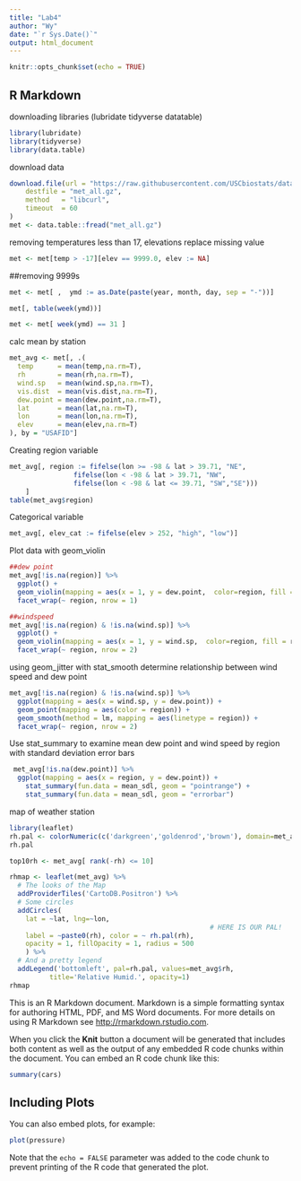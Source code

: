 ```yaml
---
title: "Lab4"
author: "Wy"
date: "`r Sys.Date()`"
output: html_document
---
```

  
```r
knitr::opts_chunk$set(echo = TRUE)
```

## R Markdown

downloading libraries (lubridate tidyverse datatable)
```r
library(lubridate)
library(tidyverse)
library(data.table)


```

download data

```r
download.file(url = "https://raw.githubusercontent.com/USCbiostats/data-science-data/master/02_met/met_all.gz",
    destfile = "met_all.gz",
    method   = "libcurl",
    timeout  = 60
)
met <- data.table::fread("met_all.gz")
```

removing temperatures less than 17, elevations replace missing value
```r
met <- met[temp > -17][elev == 9999.0, elev := NA]


```
##removing 9999s

```r
met <- met[ ,  ymd := as.Date(paste(year, month, day, sep = "-"))]

met[, table(week(ymd))]

met <- met[ week(ymd) == 31 ]

```
calc mean by station
```r
met_avg <- met[, .(
  temp      = mean(temp,na.rm=T),
  rh        = mean(rh,na.rm=T), 
  wind.sp   = mean(wind.sp,na.rm=T), 
  vis.dist  = mean(vis.dist,na.rm=T), 
  dew.point = mean(dew.point,na.rm=T), 
  lat       = mean(lat,na.rm=T), 
  lon       = mean(lon,na.rm=T), 
  elev      = mean(elev,na.rm=T)
), by = "USAFID"]
```

Creating region variable
```r
met_avg[, region := fifelse(lon >= -98 & lat > 39.71, "NE",
                fifelse(lon < -98 & lat > 39.71, "NW",
                fifelse(lon < -98 & lat <= 39.71, "SW","SE")))
    ]
table(met_avg$region)
```

Categorical variable
```r
met_avg[, elev_cat := fifelse(elev > 252, "high", "low")]
```


Plot data with geom_violin
```r

##dew point
met_avg[!is.na(region)] %>% 
  ggplot() + 
  geom_violin(mapping = aes(x = 1, y = dew.point,  color=region, fill = region)) + 
  facet_wrap(~ region, nrow = 1)

##windspeed
met_avg[!is.na(region) & !is.na(wind.sp)] %>% 
  ggplot() + 
  geom_violin(mapping = aes(x = 1, y = wind.sp,  color=region, fill = region)) + 
  facet_wrap(~ region, nrow = 2)
```

using geom_jitter with stat_smooth determine relationship between wind speed and dew point
```r
met_avg[!is.na(region) & !is.na(wind.sp)] %>% 
  ggplot(mapping = aes(x = wind.sp, y = dew.point)) + 
  geom_point(mapping = aes(color = region)) + 
  geom_smooth(method = lm, mapping = aes(linetype = region)) +
  facet_wrap(~ region, nrow = 2)

```

Use stat_summary to examine mean dew point and wind speed by region with standard deviation error bars

```r
 met_avg[!is.na(dew.point)] %>%
  ggplot(mapping = aes(x = region, y = dew.point)) + 
    stat_summary(fun.data = mean_sdl, geom = "pointrange") +
    stat_summary(fun.data = mean_sdl, geom = "errorbar") 
```

map of weather station
```r
library(leaflet)
rh.pal <- colorNumeric(c('darkgreen','goldenrod','brown'), domain=met_avg$rh)
rh.pal

top10rh <- met_avg[ rank(-rh) <= 10]

rhmap <- leaflet(met_avg) %>% 
  # The looks of the Map
  addProviderTiles('CartoDB.Positron') %>% 
  # Some circles
  addCircles(
    lat = ~lat, lng=~lon,
                                                  # HERE IS OUR PAL!
    label = ~paste0(rh), color = ~ rh.pal(rh),
    opacity = 1, fillOpacity = 1, radius = 500
    ) %>%
  # And a pretty legend
  addLegend('bottomleft', pal=rh.pal, values=met_avg$rh,
          title='Relative Humid.', opacity=1)
rhmap
```




This is an R Markdown document. Markdown is a simple formatting syntax for authoring HTML, PDF, and MS Word documents. For more details on using R Markdown see <http://rmarkdown.rstudio.com>.

When you click the **Knit** button a document will be generated that includes both content as well as the output of any embedded R code chunks within the document. You can embed an R code chunk like this:

```r
summary(cars)
```

## Including Plots

You can also embed plots, for example:

```r
plot(pressure)
```

Note that the `echo = FALSE` parameter was added to the code chunk to prevent printing of the R code that generated the plot.
